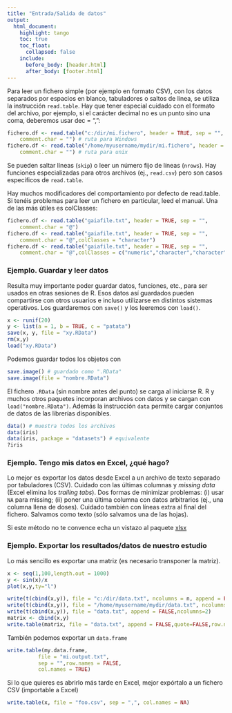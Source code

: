```yaml
---
title: "Entrada/Salida de datos"
output: 
  html_document:
    highlight: tango
    toc: true
    toc_float:
      collapsed: false
    include:
      before_body: [header.html]
      after_body: [footer.html]
---
```



Para leer un fichero simple (por ejemplo en formato CSV), con los datos separados por espacios en blanco, tabuladores o saltos de línea, se utiliza la instrucción `read.table`. Hay que tener especial cuidado con el formato del archivo, por ejemplo, si el carácter decimal no es un punto sino una coma, deberemos usar dec = ",":

```r
fichero.df <- read.table("c:/dir/mi.fichero", header = TRUE, sep = "",
    comment.char = "") # ruta para Windows
fichero.df <- read.table("/home/myusername/mydir/mi.fichero", header = TRUE, sep = "",
    comment.char = "") # ruta para unix
```

Se pueden saltar líneas (`skip`) o leer un número fijo de líneas (`nrows`). Hay funciones especializadas para otros archivos (ej., `read.csv`) pero son casos específicos de `read.table`.

Hay muchos modificadores del comportamiento por defecto de read.table. Si tenéis problemas para leer un fichero en particular, leed el manual. Una de las más útiles es colClasses:

```r
fichero.df <- read.table("gaiafile.txt", header = TRUE, sep = "",
    comment.char = "@") 
fichero.df <- read.table("gaiafile.txt", header = TRUE, sep = "",
    comment.char = "@",colClasses = "character") 
fichero.df <- read.table("gaiafile.txt", header = TRUE, sep = "",
    comment.char = "@",colClasses = c("numeric","character","character"))
```


### Ejemplo. Guardar y leer datos

Resulta muy importante poder guardar datos, funciones, etc., para
ser usados en otras sesiones de R. Esos datos así guardados pueden
compartirse con otros usuarios e incluso utilizarse en distintos
sistemas operativos. Los guardaremos con `save()` y los leeremos con `load()`.

```r
x <- runif(20)
y <- list(a = 1, b = TRUE, c = "patata")
save(x, y, file = "xy.RData")  
rm(x,y)
load("xy.RData")
```
            
Podemos guardar todos los objetos con

```r
save.image() # guardado como ".RData"
save.image(file = "nombre.RData")
```

El fichero `.RData` (sin nombre antes del punto) se carga al iniciarse R. R y muchos otros paquetes incorporan archivos con datos y se cargan con `load("nombre.RData")`. Además la instrucción `data` permite cargar conjuntos de datos de las librerías disponibles.
            
```r
data() # muestra todos los archivos
data(iris)
data(iris, package = "datasets") # equivalente
?iris
```

### Ejemplo. Tengo mis datos en Excel, ¿qué hago?

Lo mejor es exportar los datos desde Excel a un archivo de texto separado por tabuladores (CSV). Cuidado con las últimas columnas y *missing data* (Excel elimina los *trailing tabs*). Dos formas de minimizar problemas: (i) usar `NA` para missing; (ii) poner una última columna con datos arbitrarios (ej., una columna llena de doses). Cuidado también con líneas extra al final del fichero. Salvamos como texto (sólo salvamos una de las hojas).

Si este método no te convence echa un vistazo al paquete [xlsx](http://cran.r-project.org/web/packages/xlsx/index.html)

### Ejemplo. Exportar los resultados/datos de nuestro estudio

Lo más sencillo es exportar una matriz (es necesario transponer la matriz).

```r

x <- seq(1,100,length.out = 1000)
y <- sin(x)/x
plot(x,y,ty="l")

write(t(cbind(x,y)), file = "c:/dir/data.txt", ncolumns = n, append = FALSE)
write(t(cbind(x,y)), file = "/home/myusername/mydir/data.txt", ncolumns = n, append = FALSE)
write(t(cbind(x,y)), file = "data.txt", append = FALSE,ncolumns=2)
matrix <- cbind(x,y)
write.table(matrix, file = "data.txt", append = FALSE,quote=FALSE,row.names = F,col.names = F, sep=",")

```

También podemos exportar un `data.frame`
 
```r
write.table(my.data.frame,
          file = "mi.output.txt",
          sep = "",row.names = FALSE,
          col.names = TRUE)
```

Si lo que quieres es abrirlo más tarde en Excel, mejor expórtalo a un fichero CSV (importable a Excel)
            
```r
write.table(x, file = "foo.csv", sep = ",", col.names = NA)
```


